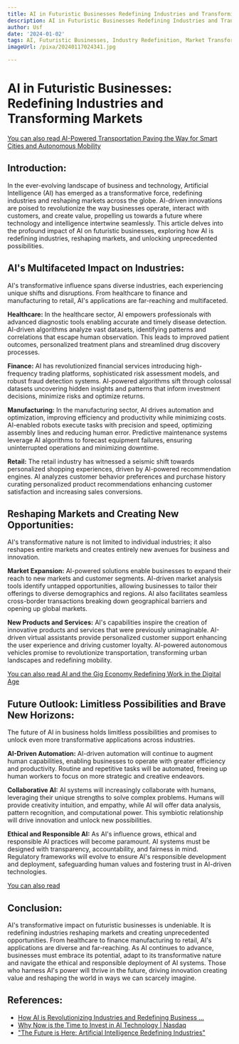 ```yaml
---
title: AI in Futuristic Businesses Redefining Industries and Transforming Markets
description: AI in Futuristic Businesses Redefining Industries and Transforming Markets
author: Usf
date: '2024-01-02'
tags: AI, Futuristic Businesses, Industry Redefinition, Market Transformation
imageUrl: /pixa/20240117024341.jpg

---
```

# AI in Futuristic Businesses: Redefining  Industries and Transforming  Markets

[You can also read AI-Powered Transportation Paving the Way for Smart Cities and Autonomous Mobility](AI-Powered%20Transportation%20Paving%20the%20Way%20for%20Smart%20Cities%20and%20Autonomous%20Mobility)


## Introduction:
In the ever-evolving landscape of business and technology, Artificial Intelligence (AI) has emerged as a transformative force, redefining industries and reshaping markets across the globe. AI-driven innovations are poised to revolutionize the way businesses operate, interact with customers,  and create value, propelling  us towards a future where technology and intelligence intertwine seamlessly. This article delves into the profound impact of AI on futuristic  businesses, exploring  how AI is redefining industries, reshaping markets,  and unlocking unprecedented possibilities.

## AI's Multifaceted Impact  on Industries:
AI's  transformative influence spans diverse industries, each experiencing unique shifts and disruptions. From healthcare to  finance and manufacturing to retail, AI's applications are far-reaching and multifaceted.

**Healthcare:**
In  the healthcare sector, AI  empowers professionals with advanced diagnostic tools enabling accurate and timely disease detection. AI-driven algorithms  analyze vast datasets, identifying patterns and correlations that escape human observation. This leads to improved patient outcomes, personalized treatment plans and streamlined drug  discovery processes.

**Finance:**
AI has revolutionized financial services introducing high-frequency trading platforms, sophisticated risk assessment models, and robust fraud detection systems. AI-powered algorithms sift  through  colossal datasets uncovering hidden insights and patterns that inform investment decisions, minimize risks and optimize  returns.

**Manufacturing:**
In the manufacturing sector, AI drives  automation and optimization, improving efficiency and productivity while minimizing costs. AI-enabled robots execute tasks with precision and  speed, optimizing assembly lines and reducing human error. Predictive maintenance systems leverage AI algorithms to forecast equipment failures, ensuring uninterrupted operations and minimizing downtime.

**Retail:**
The retail industry has witnessed a seismic shift towards personalized shopping experiences, driven by AI-powered recommendation engines. AI analyzes customer behavior preferences and purchase history curating personalized product recommendations enhancing customer satisfaction  and increasing sales conversions.

## Reshaping  Markets  and Creating New Opportunities:
AI's transformative nature is not limited to individual industries; it also reshapes entire markets and creates entirely new avenues for business and  innovation.

**Market Expansion:**
AI-powered solutions enable businesses  to expand their reach to new markets  and customer segments.  AI-driven market analysis  tools identify untapped opportunities,  allowing businesses to tailor their  offerings to diverse demographics and regions.  AI  also facilitates seamless cross-border transactions breaking  down geographical barriers and opening up global markets.

**New Products and Services:**
AI's  capabilities inspire the creation of innovative products  and services that  were previously unimaginable. AI-driven virtual assistants provide personalized customer support enhancing  the user experience  and driving customer  loyalty. AI-powered autonomous vehicles promise to revolutionize transportation, transforming urban landscapes and redefining mobility.

[You can also read AI  and the Gig Economy  Redefining Work  in the Digital Age](AI%20and%20the%20Gig%20Economy%20Redefining%20Work%20in%20the%20Digital%20Age)


## Future Outlook: Limitless Possibilities and Brave New Horizons:
The future of AI in business holds limitless possibilities  and promises to unlock even  more transformative applications across industries.

**AI-Driven Automation:**
AI-driven automation will continue to  augment human capabilities, enabling businesses to operate  with greater efficiency  and productivity. Routine and repetitive tasks will be automated, freeing up human workers to focus on more strategic and creative endeavors.

**Collaborative  AI:**
AI systems will increasingly collaborate with humans, leveraging their unique strengths  to solve  complex problems. Humans will provide creativity intuition, and  empathy, while AI will offer  data analysis, pattern recognition, and computational power. This symbiotic  relationship will drive innovation and unlock new possibilities.

**Ethical  and Responsible AI:**
As  AI's influence grows, ethical  and responsible AI practices will become paramount. AI systems must be designed with transparency, accountability, and fairness in mind. Regulatory frameworks will evolve to ensure AI's responsible development  and deployment, safeguarding  human values  and  fostering  trust in  AI-driven technologies.

[You can also read ]()


## Conclusion:
AI's  transformative impact on futuristic businesses is undeniable. It is redefining industries reshaping markets and creating  unprecedented opportunities. From healthcare to finance manufacturing to retail,  AI's applications are diverse and far-reaching. As AI continues to advance, businesses must embrace its potential, adapt to its transformative nature and navigate the ethical and responsible deployment of AI systems. Those who harness AI's power will thrive in the future, driving innovation creating value and  reshaping the world in ways we can scarcely imagine.

## References:
- [How AI is Revolutionizing Industries and Redefining Business ...](https://medium.com/@borisdobrin/how-ai-is-revolutionizing-industries-and-redefining-business-dynamics-20b8d2fb8dc5)
- [Why Now is the Time to Invest in AI Technology | Nasdaq](https://www.nasdaq.com/articles/why-now-is-the-time-to-invest-in-ai-technology)
- ["The Future is Here: Artificial Intelligence Redefining Industries"](https://www.linkedin.com/pulse/future-here-artificial-intelligence-redefining-maliha-hafeez)
